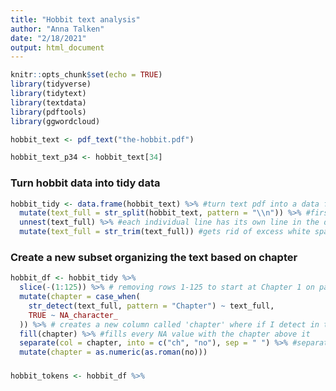 ```yaml
---
title: "Hobbit text analysis"
author: "Anna Talken"
date: "2/18/2021"
output: html_document
---
```


```r
knitr::opts_chunk$set(echo = TRUE)
library(tidyverse)
library(tidytext)
library(textdata)
library(pdftools)
library(ggwordcloud)
```

```r
hobbit_text <- pdf_text("the-hobbit.pdf")

hobbit_text_p34 <- hobbit_text[34]
```

### Turn hobbit data into tidy data
```r
hobbit_tidy <- data.frame(hobbit_text) %>% #turn text pdf into a data frame
  mutate(text_full = str_split(hobbit_text, pattern = "\\n")) %>% #first slash, assume everything after is a normal character. creates a series of strings where each line is a new element
  unnest(text_full) %>% #each individual line has its own line in the data frame
  mutate(text_full = str_trim(text_full)) #gets rid of excess white spaces
```

### Create a new subset organizing the text based on chapter

```r
hobbit_df <- hobbit_tidy %>% 
  slice(-(1:125)) %>% # removing rows 1-125 to start at Chapter 1 on page 126
  mutate(chapter = case_when(
    str_detect(text_full, pattern = "Chapter") ~ text_full, 
    TRUE ~ NA_character_
  )) %>% # creates a new column called 'chapter' where if I detect in the text_full column the pattern 'Chapter', then excatly what is in the existing column will be in the new 'Chapter' column, everything else that doesnt have 'chapter' is considered NA in the new column
  fill(chapter) %>% #fills every NA value with the chapter above it
  separate(col = chapter, into = c("ch", "no"), sep = " ") %>% #separate chapter column in "ch" and "no" separated by a space " "
  mutate(chapter = as.numeric(as.roman(no)))
```

### 

```r
hobbit_tokens <- hobbit_df %>% 
  
```
























